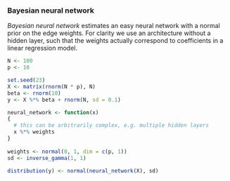 ### Bayesian neural network

*Bayesian neural network* estimates an easy neural network with a normal prior on the edge weights.
For clarity we use an architecture without a hidden layer, such that the weights actually correspond to coefficients in a linear regression model.

```r
N <- 100
p <- 10

set.seed(23)  
X <- matrix(rnorm(N * p), N)
beta <- rnorm(10)
y <- X %*% beta + rnorm(N, sd = 0.1)
```

```r
neural_network <- function(x)
{
  # this can be arbitrarily complex, e.g. multiple hidden layers
  x %*% weights
}
  
weights <- normal(0, 1, dim = c(p, 1))
sd <- inverse_gamma(1, 1)

distribution(y) <- normal(neural_network(X), sd)
```
